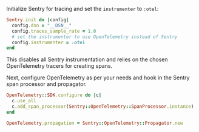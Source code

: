 Initialize Sentry for tracing and set the `instrumenter` to `:otel`:

```ruby {filename:config/initializers/sentry.rb}
Sentry.init do |config|
  config.dsn = "__DSN__"
  config.traces_sample_rate = 1.0
  # set the instrumenter to use OpenTelemetry instead of Sentry
  config.instrumenter = :otel
end
```

This disables all Sentry instrumentation and relies on the chosen OpenTelemetry tracers for creating spans.

Next, configure OpenTelemetry as per your needs and hook in the Sentry span processor and propagator.

```ruby {filename:config/initializers/otel.rb}
OpenTelemetry::SDK.configure do |c|
  c.use_all
  c.add_span_processor(Sentry::OpenTelemetry::SpanProcessor.instance)
end

OpenTelemetry.propagation = Sentry::OpenTelemetry::Propagator.new
```
